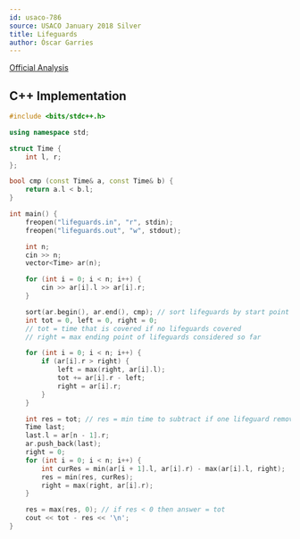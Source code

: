 ```yaml
---
id: usaco-786
source: USACO January 2018 Silver
title: Lifeguards
author: Óscar Garries
---
```


[Official Analysis](http://www.usaco.org/current/data/sol_lifeguards_silver_jan18.html)

<LanguageSection>
<CPPSection>

## C++ Implementation

```cpp
#include <bits/stdc++.h>

using namespace std;

struct Time {
	int l, r;
};

bool cmp (const Time& a, const Time& b) {
	return a.l < b.l;
}

int main() {
	freopen("lifeguards.in", "r", stdin);
	freopen("lifeguards.out", "w", stdout);

	int n;
	cin >> n;
	vector<Time> ar(n);

	for (int i = 0; i < n; i++) {
		cin >> ar[i].l >> ar[i].r;
	}

	sort(ar.begin(), ar.end(), cmp); // sort lifeguards by start point
	int tot = 0, left = 0, right = 0; 
	// tot = time that is covered if no lifeguards covered
	// right = max ending point of lifeguards considered so far

	for (int i = 0; i < n; i++) {
		if (ar[i].r > right) {
			left = max(right, ar[i].l);
			tot += ar[i].r - left;
			right = ar[i].r;
		}
	}

	int res = tot; // res = min time to subtract if one lifeguard removed
	Time last;
	last.l = ar[n - 1].r;
	ar.push_back(last);
	right = 0;
	for (int i = 0; i < n; i++) {
		int curRes = min(ar[i + 1].l, ar[i].r) - max(ar[i].l, right);
		res = min(res, curRes);
		right = max(right, ar[i].r);
	}

	res = max(res, 0); // if res < 0 then answer = tot
	cout << tot - res << '\n';
}
```

</CPPSection>
</LanguageSection>

